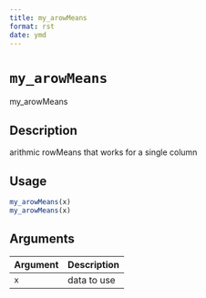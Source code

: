 ```yaml
--- 
title: my_arowMeans 
format: rst 
date: ymd 
--- 
```

# `my_arowMeans`

my_arowMeans


## Description

arithmic rowMeans that works for a single column


## Usage

```r
my_arowMeans(x)
my_arowMeans(x)
```


## Arguments

Argument      |Description
------------- |----------------
`x`     |     data to use


